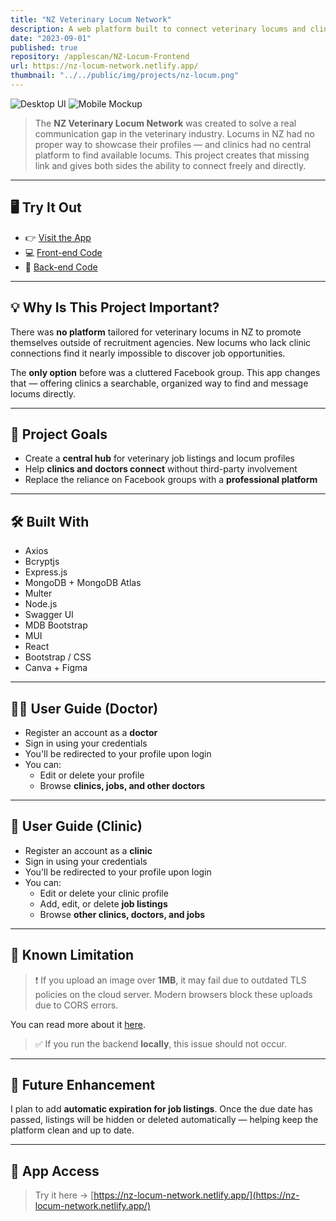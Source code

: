 ```yaml
---
title: "NZ Veterinary Locum Network"
description: A web platform built to connect veterinary locums and clinics in New Zealand — replacing outdated Facebook groups and removing the need for third-party recruiters.
date: "2023-09-01"
published: true
repository: /applescan/NZ-Locum-Frontend
url: https://nz-locum-network.netlify.app/
thumbnail: "../../public/img/projects/nz-locum.png"
---
```


![Desktop UI](/img/locum/nz-locum1.jpg)
![Mobile Mockup](/img/locum/nz-locum2.jpg)

> The **NZ Veterinary Locum Network** was created to solve a real communication gap in the veterinary industry.
> Locums in NZ had no proper way to showcase their profiles — and clinics had no central platform to find available locums.
> This project creates that missing link and gives both sides the ability to connect freely and directly.

---

## 🖥 Try It Out

- 👉 [Visit the App](https://nz-locum-network.netlify.app/)
- 💻 [Front-end Code](https://github.com/applescan/NZ-Locum-Frontend)
- 🔧 [Back-end Code](https://github.com/applescan/NZ-Veterinary-Locum-CapstoneProject)

---

## 💡 Why Is This Project Important?

There was **no platform** tailored for veterinary locums in NZ to promote themselves outside of recruitment agencies.
New locums who lack clinic connections find it nearly impossible to discover job opportunities.

The **only option** before was a cluttered Facebook group.
This app changes that — offering clinics a searchable, organized way to find and message locums directly.

---

## 🎯 Project Goals

- Create a **central hub** for veterinary job listings and locum profiles
- Help **clinics and doctors connect** without third-party involvement
- Replace the reliance on Facebook groups with a **professional platform**

---

## 🛠 Built With

- Axios
- Bcryptjs
- Express.js
- MongoDB + MongoDB Atlas
- Multer
- Node.js
- Swagger UI
- MDB Bootstrap
- MUI
- React
- Bootstrap / CSS
- Canva + Figma

---

## 👩‍⚕️ User Guide (Doctor)

- Register an account as a **doctor**
- Sign in using your credentials
- You'll be redirected to your profile upon login
- You can:
  - Edit or delete your profile
  - Browse **clinics, jobs, and other doctors**

---

## 🏥 User Guide (Clinic)

- Register an account as a **clinic**
- Sign in using your credentials
- You'll be redirected to your profile upon login
- You can:
  - Edit or delete your clinic profile
  - Add, edit, or delete **job listings**
  - Browse **other clinics, doctors, and jobs**

---

## 🐛 Known Limitation

> ❗ If you upload an image over **1MB**, it may fail due to outdated TLS policies on the cloud server.
> Modern browsers block these uploads due to CORS errors.

You can read more about it [here](https://docs.aws.amazon.com/elasticloadbalancing/latest/network/create-tls-listener.html).

> ✅ If you run the backend **locally**, this issue should not occur.

---

## 🔮 Future Enhancement

I plan to add **automatic expiration for job listings**.
Once the due date has passed, listings will be hidden or deleted automatically — helping keep the platform clean and up to date.

---

## 📱 App Access

> Try it here → [https://nz-locum-network.netlify.app/](https://nz-locum-network.netlify.app/)
